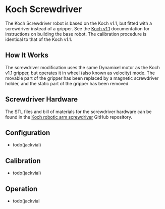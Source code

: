 # Koch Screwdriver

The Koch Screwdriver robot is based on the Koch v1.1, but fitted with a screwdriver instead of a gripper.
See the [Koch v1.1](https://github.com/lerobot/lerobot/blob/main/common/robots/koch_v1.1/koch_v1.1.mdx) documentation for instructions on building the base robot.
The calibration procedure is identical to that of the Koch v1.1.

## How It Works
The screwdriver modification uses the same Dynamixel motor as the Koch v1.1 gripper, but operates it in wheel (also known as velocity) mode.
The movable part of the gripper has been replaced by a magnetic screwdriver holder, and the static part of the gripper has been removed.

## Screwdriver Hardware

The STL files and bill of materials for the screwdriver hardware can be found in the [Koch robotic arm screwdriver](https://github.com/jackvial/koch_robotic_arm_screwdriver) GitHub repository.

## Configuration

- todo(jackvial)

## Calibration

- todo(jackvial)

## Operation

- todo(jackvial